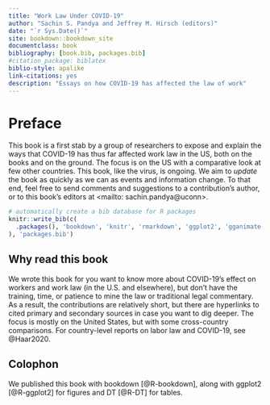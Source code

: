 ```yaml
--- 
title: "Work Law Under COVID-19"
author: "Sachin S. Pandya and Jeffrey M. Hirsch (editors)"
date: "`r Sys.Date()`"
site: bookdown::bookdown_site
documentclass: book
bibliography: [book.bib, packages.bib]
#citation_package: biblatex
biblio-style: apalike
link-citations: yes
description: "Essays on how COVID-19 has affected the law of work"
---
```


# Preface {-}

This book is a first stab by a group of researchers to expose and explain the ways that COVID-19 has thus far affected work law in the US, both on the books and on the ground. The focus is on the US with a comparative look at few other countries. This book, like the virus, is ongoing. We aim to _update_ the book as quickly as we can as events and information change. To that end, feel free to send comments and suggestions to a contribution's author, or to this book's editors at <mailto: sachin.pandya@uconn>.


```r
# automatically create a bib database for R packages
knitr::write_bib(c(
  .packages(), 'bookdown', 'knitr', 'rmarkdown', 'ggplot2', 'gganimate', 'DT'
), 'packages.bib')


```

## Why read this book {-}

We wrote this book for you want to know more about COVID-19's effect on workers and work law (in the U.S. and elsewhere), but don't have the training, time, or patience to mine the law or traditional legal commentary. As a result, the contributions are relatively short, but there are hyperlinks to cited primary and secondary sources in case you want to dig deeper. The focus is mostly on the United States, but with some cross-country comparisons. For country-level reports on labor law and COVID-19, see @Haar2020.

## Colophon {-}

We published this book with bookdown [@R-bookdown], along with ggplot2 [@R-ggplot2] for figures and DT [@R-DT] for tables.

